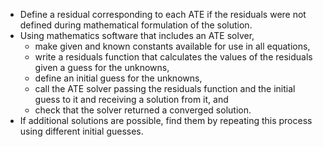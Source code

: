 
* Define a residual corresponding to each ATE if the residuals were not defined during mathematical formulation of the solution.
* Using mathematics software that includes an ATE solver,
    * make given and known constants available for use in all equations,
    * write a residuals function that calculates the values of the residuals given a guess for the unknowns,
    * define an initial guess for the unknowns,
    * call the ATE solver passing the residuals function and the initial guess to it and receiving a solution from it, and
    * check that the solver returned a converged solution.
* If additional solutions are possible, find them by repeating this process using different initial guesses.
